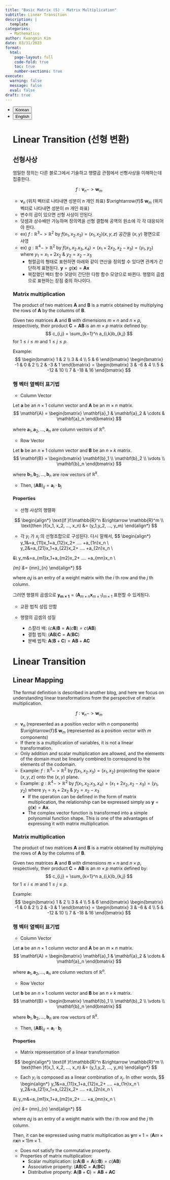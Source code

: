 ```yaml
---
title: "Basic Matrix (5) - Matrix Multiplication"
subtitle: Linear Transition
description: |
  template
categories:
  - Mathematics
author: Kwangmin Kim
date: 03/31/2023
format: 
  html:
    page-layout: full
    code-fold: true
    toc: true
    number-sections: true
execute:
  warning: false
  message: false
  eval: false
draft: true
---
```


<ul class="nav nav-pills" id="language-tab" role="tablist">
  <li class="nav-item" role="presentation">
    <button class="nav-link active" id="Korean-tab" data-bs-toggle="tab" data-bs-target="#Korean" type="button" role="tab" aria-controls="Korean" aria-selected="true">Korean</button>
  </li>
  <li class="nav-item" role="presentation">
    <button class="nav-link" id="English-tab" data-bs-toggle="tab" data-bs-target="#English" type="button" role="tab" aria-controls="knitr" aria-selected="false">English</button>
  </li>

<div class="tab-content" id="language-tabcontent">

<div class="tab-pane fade  show active" id="Korean" role="tabpanel" aria-labelledby="Korean-tab">

# Linear Transition (선형 변환)

## 선형사상

엄밀한 정의는 다른 블로그에서 기술하고 행렬곱 관점에서 선형사상을 이해하는데 집중한다.

$$
f:\mathbf{v}_n -> \mathbf{w}_m
$$

* $\mathbf{v}_n$ (위치 벡터로 나타내면 성분이 $n$ 개인 좌표) $\xrightarrow{f}$ $\mathbf{w}_m$ (위치 벡터로 나타내면 성분이 $m$ 개인 좌표) 
* 변수의 곱이 있으면 선형 사상이 안된다. 
* 덧셈과 상수배만 가능하며 정의역을 선형 결합해 공역의 원소에 각 각 대응되어야 한다.
* ex) $f:\mathbb{R}^3 -> \mathbb{R}^2$ by $f(x_1,x_2.x_3)=(x_1,x_2) (x,y,z)$ 공간을 $(x,y)$ 평면으로 사영
* ex) $g:\mathbb{R}^4 -> \mathbb{R}^2$ by $f(x_1,x_2.x_3,x_4)=(x_1+2x_2,x_2-x_3)=(y_1,y_2)$ where $y_1=x_1+2x_2$ & $y_2=x_2-x_3$
  * 형렬곱의 형태로 표현하면 아래와 같이 연산을 정의할 수 있다면 관계가 간단하게 표현된다. $\mathbf{y} = g(\mathbf{x}) = \mathbf{A}\mathbf{x}$
  * 복잡했던 벡터 함수 모양이 간단한 다항 함수 모양으로 바뀐다. 행렬의 곱셈으로 표현하는 장점 중의 하나이다.



### Matrix multiplication

The product of two matrices $\mathbf{A}$ and $\mathbf{B}$ is a matrix obtained by multiplying the rows of $\mathbf{A}$ by the columns of $\mathbf{B}$.

Given two matrices $\mathbf{A}$ and $\mathbf{B}$ with dimensions $m \times n$ and $n \times p$, respectively, their product $\mathbf{C} = \mathbf{AB}$ is an $m \times p$ matrix defined by:
$$
c_{i,j} = \sum_{k=1}^n a_{i,k}b_{k,j}
$$
for $1 \leq i \leq m$ and $1 \leq j \leq p$.

Example:
$$
\begin{bmatrix}
1 & 2 \\
3 & 4 \\
5 & 6
\end{bmatrix} \begin{bmatrix}
-1 & 0 & 2 \\
2 & -3 & 1
\end{bmatrix} =
\begin{bmatrix}
3 & -6 & 4 \\
5 & -12 & 10 \\
7 & -18 & 16
\end{bmatrix}
$$


### 행 벡터 열벡터 표기법

* Column Vector

Let $\mathbf{a}$ be an $n \times 1$ column vector and $\mathbf{A}$ be an $m \times n$ matrix.
$$
\mathbf{A} = \begin{bmatrix} \mathbf{a}_1 & \mathbf{a}_2 & \cdots & \mathbf{a}_n \end{bmatrix}
$$

where $\mathbf{a}_1, \mathbf{a}_2, \ldots, \mathbf{a}_n$ are column vectors of $\mathbb{R}^n$.

* Row Vector

Let $\mathbf{b}$ be an $n \times 1$ column vector and $\mathbf{B}$ be an $n \times k$ matrix.
$$
\mathbf{B} = \begin{bmatrix} \mathbf{b}_1 \\ \mathbf{b}_2 \\ \vdots \\ \mathbf{b}_n \end{bmatrix}
$$

where $\mathbf{b}_1, \mathbf{b}_2, \ldots, \mathbf{b}_n$ are row vectors of $\mathbb{R}^k$.

* Then, $(\mathbf{A} \mathbf{B})_{ij} = \mathbf{a}_i \cdot \mathbf{b}_j$


#### Properties

* 선형 사상의 행렬화

$$
\begin{align*}
\text{If }f:\mathbb{R}^n &\rightarrow \mathbb{R}^m  \\
\text{then }f(x_1, x_2, ..., x_n) &= (y_1,y_2, ..., y_m)
\end{align*}
$$

* 각 $y_i$ 가 $x_j$ 의 선형조합으로 구성된다. 다시 말해서, 
$$
\begin{align*}
y_1&=a_{11}x_1+a_{12}x_2+ .... +a_{1n}x_n \\
y_2&=a_{21}x_1+a_{22}x_2+ .... +a_{2n}x_n \\

&\vdots \\
y_m&=a_{m1}x_1+a_{m2}x_2+ .... +a_{mn}x_n \\

\mathbf{y}_{m\times 1} &= \mathbf{A}_{m\times n}\mathbf{x}_{n\times 1}
\end{align*}
$$

where $a_ij$ is an entry of a weight matrix with the $i$ th row and the $j$ th column.

그러면 행렬의 곱셈으로 $\mathbf{y_{m\times 1}}=(\mathbf{A}_{m\times n}\mathbf{x}_{m \times 1})_{m \times 1}$ 표현할 수 있게된다.

* 교환 법칙 성립 안함

* 행렬의 곱셈의 성질
  * 스칼라 배: $(c\mathbf{A})\mathbf{B}= \mathbf{A}(c\mathbf{B})= c(\mathbf{AB})$
  * 결합 법칙: $(\mathbf{AB})\mathbf{C}=\mathbf{A}(\mathbf{BC})$
  * 분배 법칙: $\mathbf{A}(\mathbf{B}+\mathbf{C})=\mathbf{AB}+\mathbf{AC}$



</div>

<div class="tab-pane fade" id="English" role="tabpanel" aria-labelledby="English-tab">

# Linear Transition

## Linear Mapping

The formal definition is described in another blog, and here we focus on understanding linear transformations from the perspective of matrix multiplication.

$$
f:\mathbf{v}_n -> \mathbf{w}_m
$$

* $\mathbf{v}_n$ (represented as a position vector with $n$ components) $\xrightarrow{f}$ $\mathbf{w}_m$ (represented as a position vector with $m$ components)
* If there is a multiplication of variables, it is not a linear transformation.
* Only addition and scalar multiplication are allowed, and the elements of the domain must be linearly combined to correspond to the elements of the codomain.
* Example: $f:\mathbb{R}^3 -> \mathbb{R}^2$ by $f(x_1,x_2.x_3)=(x_1,x_2)$ projecting the space $(x,y,z)$ onto the $(x,y)$ plane.
* Example: $g:\mathbb{R}^4 -> \mathbb{R}^2$ by $f(x_1,x_2.x_3,x_4)=(x_1+2x_2,x_2-x_3)=(y_1,y_2)$ where $y_1=x_1+2x_2$ & $y_2=x_2-x_3$
  * If the operation can be defined in the form of matrix multiplication, the relationship can be expressed simply as $\mathbf{y} = g(\mathbf{x}) = \mathbf{A}\mathbf{x}$.
  * The complex vector function is transformed into a simple polynomial function shape. This is one of the advantages of expressing it with matrix multiplication.

### Matrix multiplication

The product of two matrices $\mathbf{A}$ and $\mathbf{B}$ is a matrix obtained by multiplying the rows of $\mathbf{A}$ by the columns of $\mathbf{B}$.

Given two matrices $\mathbf{A}$ and $\mathbf{B}$ with dimensions $m \times n$ and $n \times p$, respectively, their product $\mathbf{C} = \mathbf{AB}$ is an $m \times p$ matrix defined by:
$$
c_{i,j} = \sum_{k=1}^n a_{i,k}b_{k,j}
$$
for $1 \leq i \leq m$ and $1 \leq j \leq p$.

Example:
$$
\begin{bmatrix}
1 & 2 \\
3 & 4 \\
5 & 6
\end{bmatrix} \begin{bmatrix}
-1 & 0 & 2 \\
2 & -3 & 1
\end{bmatrix} =
\begin{bmatrix}
3 & -6 & 4 \\
5 & -12 & 10 \\
7 & -18 & 16
\end{bmatrix}
$$


### 행 벡터 열벡터 표기법

* Column Vector

Let $\mathbf{a}$ be an $n \times 1$ column vector and $\mathbf{A}$ be an $m \times n$ matrix.
$$
\mathbf{A} = \begin{bmatrix} \mathbf{a}_1 & \mathbf{a}_2 & \cdots & \mathbf{a}_n \end{bmatrix}
$$

where $\mathbf{a}_1, \mathbf{a}_2, \ldots, \mathbf{a}_n$ are column vectors of $\mathbb{R}^n$.

* Row Vector

Let $\mathbf{b}$ be an $n \times 1$ column vector and $\mathbf{B}$ be an $n \times k$ matrix.
$$
\mathbf{B} = \begin{bmatrix} \mathbf{b}_1 \\ \mathbf{b}_2 \\ \vdots \\ \mathbf{b}_n \end{bmatrix}
$$

where $\mathbf{b}_1, \mathbf{b}_2, \ldots, \mathbf{b}_n$ are row vectors of $\mathbb{R}^k$.

* Then, $(\mathbf{A} \mathbf{B})_{ij} = \mathbf{a}_i \cdot \mathbf{b}_j$


#### Properties

* Matrix representation of a linear transformation

$$
\begin{align*}
\text{If }f:\mathbb{R}^n &\rightarrow \mathbb{R}^m  \\
\text{then }f(x_1, x_2, ..., x_n) &= (y_1,y_2, ..., y_m)
\end{align*}
$$

* Each $y_i$ is composed as a linear combination of $x_j$. In other words,
$$
\begin{align*}
y_1&=a_{11}x_1+a_{12}x_2+ .... +a_{1n}x_n \\
y_2&=a_{21}x_1+a_{22}x_2+ .... +a_{2n}x_n \\

&\vdots \\
y_m&=a_{m1}x_1+a_{m2}x_2+ .... +a_{mn}x_n \\

\mathbf{y}_{m\times 1} &= \mathbf{A}_{m\times n}\mathbf{x}_{n\times 1}
\end{align*}
$$

where $a_ij$ is an entry of a weight matrix with the $i$ th row and the $j$ th column.

Then, it can be expressed using matrix multiplication as $\mathbf{y}{m\times 1}=(\mathbf{A}{m\times n}\mathbf{x}{n \times 1}){m \times 1}$.

* Does not satisfy the commutative property.
* Properties of matrix multiplication:
  * Scalar multiplication: $(c\mathbf{A})\mathbf{B}= \mathbf{A}(c\mathbf{B})= c(\mathbf{AB})$
  * Associative property: $(\mathbf{AB})\mathbf{C}=\mathbf{A}(\mathbf{BC})$
  * Distributive property: $\mathbf{A}(\mathbf{B}+\mathbf{C})=\mathbf{AB}+\mathbf{AC}$

</div>

